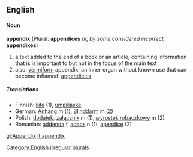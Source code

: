 ==English==
====Noun====
'''appendix''' (Plural: '''appendices''' ''or, by some considered incorrect,'' '''appendixes''')
# a text added to the end of a book or an article, containing information that is is important to but not in the focus of the main text
# also: [[vermiform]] appendix: an inner organ without known use that can become inflamed: [[appendicitis]]
=====Translations=====
*Finnish: [[liite]] (1), [[umpiliäske]]
*German: [[Anhang]] m (1), [[Blinddarm]] m (2)
*Polish: [[dodatek]], [[załącznik]] m (1), [[wyrostek robaczkowy]] m (2)
*Romanian: [[addenda]] f, [[adaos]] n (1), [[apendice]] (2)

[[Category:English irregular plurals]]

[[gl:Appendix]]
[[it:appendix]]